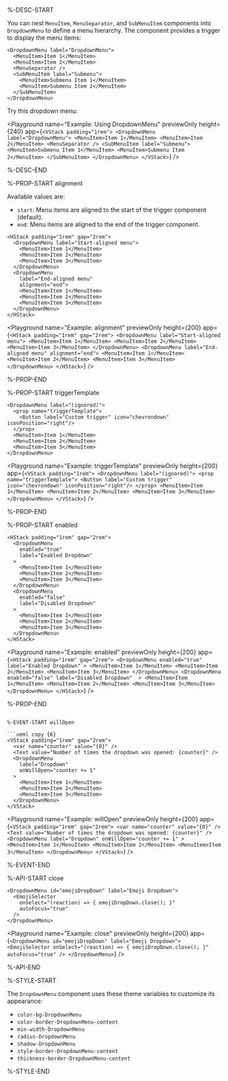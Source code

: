 %-DESC-START

You can nest `MenuItem`, `MenuSeparator`, and `SubMenuItem` components into `DropdownMenu` to define a menu hierarchy. The component provides a trigger to display the menu items:

```ueml copy
<DropdownMenu label="DropdownMenu">
  <MenuItem>Item 1</MenuItem>
  <MenuItem>Item 2</MenuItem>
  <MenuSeparator />
  <SubMenuItem label="Submenu">
    <MenuItem>Submenu Item 1</MenuItem>
    <MenuItem>Submenu Item 2</MenuItem>
  </SubMenuItem>
</DropdownMenu>
```

Try this dropdown menu:

<Playground
  name="Example: Using DropdownMenu"
  previewOnly
  height={240}
  app={`
    <VStack padding="1rem">
      <DropdownMenu label="DropdownMenu">
        <MenuItem>Item 1</MenuItem>
        <MenuItem>Item 2</MenuItem>
        <MenuSeparator />
        <SubMenuItem label="Submenu">
          <MenuItem>Submenu Item 1</MenuItem>
          <MenuItem>Submenu Item 2</MenuItem>
        </SubMenuItem>
      </DropdownMenu>
    </VStack>
  `}
/>

%-DESC-END

%-PROP-START alignment

Available values are:
- `start`: Menu items are aligned to the start of the trigger component (default).
- `end`: Menu items are aligned to the end of the trigger component.

```ueml copy {9}
<HStack padding="1rem" gap="2rem">
  <DropdownMenu label="Start-aligned menu">
    <MenuItem>Item 1</MenuItem>
    <MenuItem>Item 2</MenuItem>
    <MenuItem>Item 3</MenuItem>
  </DropdownMenu>
  <DropdownMenu 
    label="End-aligned menu" 
    alignment="end">
    <MenuItem>Item 1</MenuItem>
    <MenuItem>Item 2</MenuItem>
    <MenuItem>Item 3</MenuItem>
  </DropdownMenu>
</HStack>
```

<Playground
  name="Example: alignment"
  previewOnly
  height={200}
  app={`
    <HStack padding="1rem" gap="2rem">
      <DropdownMenu label="Start-aligned menu">
        <MenuItem>Item 1</MenuItem>
        <MenuItem>Item 2</MenuItem>
        <MenuItem>Item 3</MenuItem>
      </DropdownMenu>
      <DropdownMenu label="End-aligned menu" alignment="end">
        <MenuItem>Item 1</MenuItem>
        <MenuItem>Item 2</MenuItem>
        <MenuItem>Item 3</MenuItem>
      </DropdownMenu>
    </HStack>
  `}
/>

%-PROP-END

%-PROP-START triggerTemplate

```ueml copy {2-4}
<DropdownMenu label="(ignored)">
  <prop name="triggerTemplate">
    <Button label="Custom trigger" icon="chevrondown" iconPosition="right"/>
  </prop>
  <MenuItem>Item 1</MenuItem>
  <MenuItem>Item 2</MenuItem>
  <MenuItem>Item 3</MenuItem>
</DropdownMenu>
```

<Playground
  name="Example: triggerTemplate"
  previewOnly
  height={200}
  app={`
  <VStack padding="1rem">
    <DropdownMenu label="(ignored)">
      <prop name="triggerTemplate">
        <Button label="Custom trigger" icon="chevrondown" iconPosition="right"/>
      </prop>
      <MenuItem>Item 1</MenuItem>
      <MenuItem>Item 2</MenuItem>
      <MenuItem>Item 3</MenuItem>
    </DropdownMenu>
  </VStack>
  `}
/>

%-PROP-END

%-PROP-START enabled

```ueml copy {3, 11}
<HStack padding="1rem" gap="2rem">
  <DropdownMenu
    enabled="true"
    label="Enabled Dropdown"
  >
    <MenuItem>Item 1</MenuItem>
    <MenuItem>Item 2</MenuItem>
    <MenuItem>Item 3</MenuItem>
  </DropdownMenu>
  <DropdownMenu
    enabled="false"
    label="Disabled Dropdown" 
  >
    <MenuItem>Item 1</MenuItem>
    <MenuItem>Item 2</MenuItem>
    <MenuItem>Item 3</MenuItem>
  </DropdownMenu>
</HStack>
```

<Playground
  name="Example: enabled"
  previewOnly
  height={200}
  app={`
  <HStack padding="1rem" gap="2rem">
    <DropdownMenu
      enabled="true"
      label="Enabled Dropdown"
    >
      <MenuItem>Item 1</MenuItem>
      <MenuItem>Item 2</MenuItem>
      <MenuItem>Item 3</MenuItem>
    </DropdownMenu>
    <DropdownMenu
      enabled="false"
      label="Disabled Dropdown" 
    >
      <MenuItem>Item 1</MenuItem>
      <MenuItem>Item 2</MenuItem>
      <MenuItem>Item 3</MenuItem>
    </DropdownMenu>
  </HStack>
  `}
/>

%-PROP-END

```ueml copy {6}

%-EVENT-START willOpen

```ueml copy {6}
<VStack padding="1rem" gap="2rem">
  <var name="counter" value="{0}" />
  <Text value="Number of times the dropdown was opened: {counter}" />
  <DropdownMenu
    label="Dropdown"
    onWillOpen="counter += 1"
  >
    <MenuItem>Item 1</MenuItem>
    <MenuItem>Item 2</MenuItem>
    <MenuItem>Item 3</MenuItem>
  </DropdownMenu>
</VStack>
```

<Playground
  name="Example: willOpen"
  previewOnly
  height={200}
  app={`
  <VStack padding="1rem" gap="2rem">
    <var name="counter" value="{0}" />
    <Text value="Number of times the dropdown was opened: {counter}" />
    <DropdownMenu
      label="Dropdown"
      onWillOpen="counter += 1"
    >
      <MenuItem>Item 1</MenuItem>
      <MenuItem>Item 2</MenuItem>
      <MenuItem>Item 3</MenuItem>
    </DropdownMenu>
  </VStack>
  `}
/>

%-EVENT-END

%-API-START close

```ueml copy {3}
<DropdownMenu id="emojiDropDown" label="Emoji Dropdown">
  <EmojiSelector
    onSelect="(reaction) => { emojiDropDown.close(); }"
    autoFocus="true"
  />
</DropdownMenu>
```

<Playground
  name="Example: close"
  previewOnly
  height={200}
  app={`
  <DropdownMenu id="emojiDropDown" label="Emoji Dropdown">
    <EmojiSelector
      onSelect="(reaction) => { emojiDropDown.close(); }"
      autoFocus="true"
    />
  </DropdownMenu>
  `}
/>

%-API-END

%-STYLE-START

The `DropdownMenu` component uses these theme variables to customize its appearance:

- `color-bg-DropdownMenu`
- `color-border-DropdownMenu-content`
- `min-width-DropdownMenu`
- `radius-DropdownMenu`
- `shadow-DropdownMenu`
- `style-border-DropdownMenu-content`
- `thickness-border-DropdownMenu-content`

%-STYLE-END
